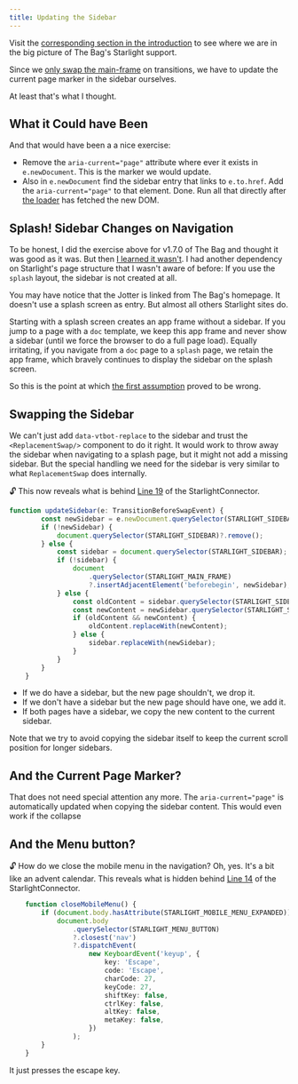 ```yaml
---
title: Updating the Sidebar
---
```



Visit the [corresponding section in the introduction](/jotter/starlight/#handle-the-sidebar) to see where we are in  the big picture of The Bag's Starlight support.

Since we [only swap the main-frame](/jotter/starlight/app-state/) on transitions, we have to update the current page marker in the sidebar ourselves.

At least that's what I thought.

## What it Could have Been
And that would have been a a nice exercise:
- Remove the `aria-current="page"` attribute where ever it exists in `e.newDocument`. This is  the marker we would update.
- Also in `e.newDocument` find the sidebar entry that links to `e.to.href`. Add the  `aria-current="page"` to that element. Done.
Run all that directly after [the loader](/jotter/astro/loader-swap/#loader) has fetched the new DOM.

## Splash! Sidebar Changes on Navigation

To be honest, I did the exercise above for v1.7.0 of The Bag and thought it was good as it was. But then [I learned it wasn't](https://github.com/martrapp/astro-vtbot/issues/55).
I had another dependency on Starlight's page structure that I wasn't aware of before: If you use the `splash` layout, the sidebar is not created at all.

You may have notice that the Jotter is linked from The Bag's homepage. It doesn't use a splash screen as entry. But almost all others Starlight sites do.


Starting with a splash screen creates an app frame without a sidebar. If you jump to a page with a `doc` template, we keep this app frame and never show a sidebar (until we force the browser to do a full page load). Equally irritating, if you navigate from a `doc` page to a `splash` page, we retain the app frame, which bravely continues to display the sidebar on the splash screen.

So this is the point at which [the first assumption](/jotter/starlight/app-state/#the-assumptions) proved to be wrong.

## Swapping the Sidebar

We can't just add `data-vtbot-replace` to the sidebar and trust the `<ReplacementSwap/>` component to do it right. It would work to throw away the sidebar when navigating to a splash page, but it might not add a missing sidebar.  But the special handling we need for the sidebar is very similar to what `ReplacementSwap` does internally.

🔓 This now reveals what is behind [Line 19](/jotter/starlight/integration/#connecting-to-starlight) of the StarlightConnector.

```ts title="astro-vtbot/components/starlight/StarlightConnector.astro" showLineNumbers=false
function updateSidebar(e: TransitionBeforeSwapEvent) {
		const newSidebar = e.newDocument.querySelector(STARLIGHT_SIDEBAR);
		if (!newSidebar) {
			document.querySelector(STARLIGHT_SIDEBAR)?.remove();
		} else {
			const sidebar = document.querySelector(STARLIGHT_SIDEBAR);
			if (!sidebar) {
				document
					.querySelector(STARLIGHT_MAIN_FRAME)
					?.insertAdjacentElement('beforebegin', newSidebar);
			} else {
				const oldContent = sidebar.querySelector(STARLIGHT_SIDEBAR_CONTENT);
				const newContent = newSidebar.querySelector(STARLIGHT_SIDEBAR_CONTENT);
				if (oldContent && newContent) {
					oldContent.replaceWith(newContent);
				} else {
					sidebar.replaceWith(newSidebar);
				}
			}
		}
	}
```
- If we do have a sidebar, but the new page shouldn't, we drop it.
- If we don't have a sidebar but the new page should have one, we add it.
- If both pages have a sidebar, we copy the new content to the current sidebar.

Note that we try to avoid copying the sidebar itself to keep the current scroll position for longer sidebars.

## And the Current Page Marker?
That does not need special attention any more. The `aria-current="page"` is automatically updated when copying the sidebar content. This would even work if the collapse

## And the Menu button?

🔓 How do we close the mobile menu in the navigation? Oh, yes. It's a bit like an advent calendar. This reveals what is hidden behind [Line 14](/jotter/starlight/integration/#connecting-to-starlight) of the StarlightConnector.

```ts title="astro-vtbot/components/starlight/StarlightConnector.astro" showLineNumbers=false
	function closeMobileMenu() {
		if (document.body.hasAttribute(STARLIGHT_MOBILE_MENU_EXPANDED)) {
			document.body
				.querySelector(STARLIGHT_MENU_BUTTON)
				?.closest('nav')
				?.dispatchEvent(
					new KeyboardEvent('keyup', {
						key: 'Escape',
						code: 'Escape',
						charCode: 27,
						keyCode: 27,
						shiftKey: false,
						ctrlKey: false,
						altKey: false,
						metaKey: false,
					})
				);
		}
	}
```
It just presses the escape key.
